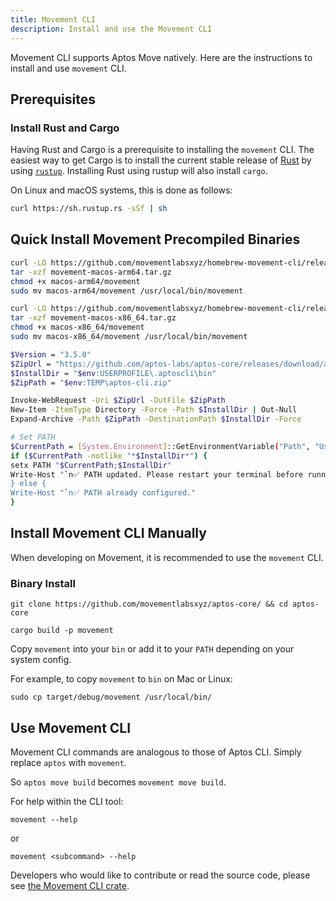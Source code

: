 ```yaml
---
title: Movement CLI
description: Install and use the Movement CLI
---
```


Movement CLI supports Aptos Move natively. Here are the instructions to install and use `movement` CLI.

## Prerequisites

### Install Rust and Cargo
Having Rust and Cargo is a prerequisite to installing the `movement` CLI.
The easiest way to get Cargo is to install the current stable release of [Rust](https://www.rust-lang.org/) by using [`rustup`](https://rustup.rs/). Installing Rust using rustup will also install `cargo`.

On Linux and macOS systems, this is done as follows:

```bash
curl https://sh.rustup.rs -sSf | sh
```

## Quick Install Movement Precompiled Binaries

```bash tab="MacOS ARM"
curl -LO https://github.com/movementlabsxyz/homebrew-movement-cli/releases/download/bypass-homebrew/movement-macos-arm64.tar.gz
tar -xzf movement-macos-arm64.tar.gz
chmod +x macos-arm64/movement
sudo mv macos-arm64/movement /usr/local/bin/movement
```

```bash tab="MacOS Intel"
curl -LO https://github.com/movementlabsxyz/homebrew-movement-cli/releases/download/bypass-homebrew/movement-macos-x86_64.tar.gz
tar -xzf movement-macos-x86_64.tar.gz
chmod +x macos-x86_64/movement
sudo mv macos-x86_64/movement /usr/local/bin/movement
```

```bash tab="Windows"
$Version = "3.5.0"
$ZipUrl = "https://github.com/aptos-labs/aptos-core/releases/download/aptos-cli-v$Version/aptos-cli-$Version-Windows-x86_64.zip"
$InstallDir = "$env:USERPROFILE\.aptoscli\bin"
$ZipPath = "$env:TEMP\aptos-cli.zip"

Invoke-WebRequest -Uri $ZipUrl -OutFile $ZipPath
New-Item -ItemType Directory -Force -Path $InstallDir | Out-Null
Expand-Archive -Path $ZipPath -DestinationPath $InstallDir -Force

# Set PATH
$CurrentPath = [System.Environment]::GetEnvironmentVariable("Path", "User")
if ($CurrentPath -notlike "*$InstallDir*") {
setx PATH "$CurrentPath;$InstallDir"
Write-Host "`n✅ PATH updated. Please restart your terminal before running 'aptos'."
} else {
Write-Host "`n✅ PATH already configured."
}
```

## Install Movement CLI Manually

<Callout type="info">

When developing on Movement, it is recommended to use the `movement` CLI.

</Callout>

### Binary Install
```
git clone https://github.com/movementlabsxyz/aptos-core/ && cd aptos-core
```
```
cargo build -p movement
```

Copy `movement` into your `bin` or add it to your `PATH` depending on your system config.

For example, to copy `movement` to `bin` on Mac or Linux:

```
sudo cp target/debug/movement /usr/local/bin/
```


## Use Movement CLI

Movement CLI commands are analogous to those of Aptos CLI. Simply replace `aptos` with `movement`.

So `aptos move build` becomes `movement move build`.

For help within the CLI tool:

```
movement --help
```

or

```
movement <subcommand> --help
```

Developers who would like to contribute or read the source code, please see [the Movement CLI crate](https://github.com/movementlabsxyz/aptos-core/tree/movement/crates/aptos).
